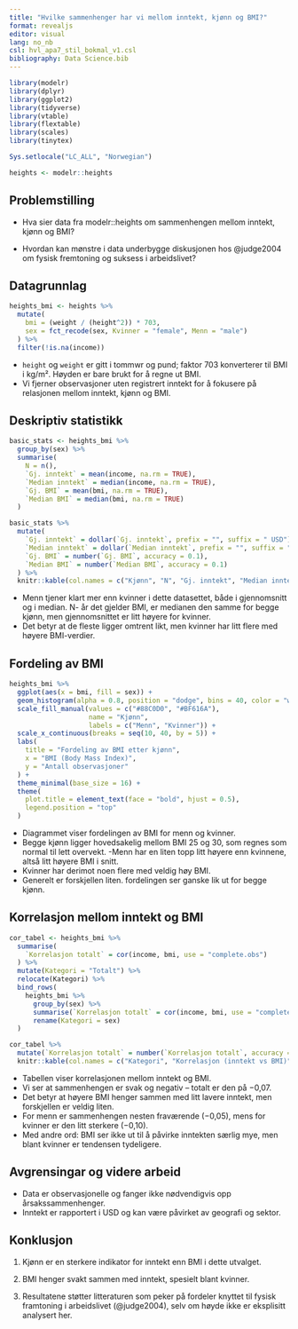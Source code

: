 ```yaml
---
title: "Hvilke sammenhenger har vi mellom inntekt, kjønn og BMI?"
format: revealjs
editor: visual
lang: no_nb
csl: hvl_apa7_stil_bokmal_v1.csl
bibliography: Data Science.bib
---
```


```r
library(modelr)
library(dplyr)
library(ggplot2)
library(tidyverse)
library(vtable)
library(flextable)
library(scales)
library(tinytex)
```

```r
Sys.setlocale("LC_ALL", "Norwegian")
```


```r
heights <- modelr::heights
```


## Problemstilling

- Hva sier data fra modelr::heights om sammenhengen mellom inntekt, kjønn og BMI?

- Hvordan kan mønstre i data underbygge diskusjonen hos @judge2004 om fysisk fremtoning og suksess i arbeidslivet?


## Datagrunnlag

```r
heights_bmi <- heights %>%
  mutate(
    bmi = (weight / (height^2)) * 703,
    sex = fct_recode(sex, Kvinner = "female", Menn = "male")
  ) %>%
  filter(!is.na(income))
```

- `height` og `weight` er gitt i tommwr og pund; faktor 703 konverterer til BMI i kg/m². Høyden er bare brukt for å regne ut BMI.
- Vi fjerner observasjoner uten registrert inntekt for å fokusere på relasjonen mellom inntekt, kjønn og BMI.

## Deskriptiv statistikk

```r
basic_stats <- heights_bmi %>%
  group_by(sex) %>%
  summarise(
    N = n(),
    `Gj. inntekt` = mean(income, na.rm = TRUE),
    `Median inntekt` = median(income, na.rm = TRUE),
    `Gj. BMI` = mean(bmi, na.rm = TRUE),
    `Median BMI` = median(bmi, na.rm = TRUE)
  )

basic_stats %>%
  mutate(
    `Gj. inntekt` = dollar(`Gj. inntekt`, prefix = "", suffix = " USD"),
    `Median inntekt` = dollar(`Median inntekt`, prefix = "", suffix = " USD"),
    `Gj. BMI` = number(`Gj. BMI`, accuracy = 0.1),
    `Median BMI` = number(`Median BMI`, accuracy = 0.1)
  ) %>%
  knitr::kable(col.names = c("Kjønn", "N", "Gj. inntekt", "Median inntekt", "Gj. BMI", "Median BMI"))
```

- Menn tjener klart mer enn kvinner i dette datasettet, både i gjennomsnitt og i median.
N- år det gjelder BMI, er medianen den samme for begge kjønn, men gjennomsnittet er litt høyere for kvinner.
- Det betyr at de fleste ligger omtrent likt, men kvinner har litt flere med høyere BMI-verdier.

## Fordeling av BMI

```r
heights_bmi %>%
  ggplot(aes(x = bmi, fill = sex)) +
  geom_histogram(alpha = 0.8, position = "dodge", bins = 40, color = "white") +
  scale_fill_manual(values = c("#88C0D0", "#BF616A"),
                    name = "Kjønn",
                    labels = c("Menn", "Kvinner")) +
  scale_x_continuous(breaks = seq(10, 40, by = 5)) +
  labs(
    title = "Fordeling av BMI etter kjønn",
    x = "BMI (Body Mass Index)",
    y = "Antall observasjoner"
  ) +
  theme_minimal(base_size = 16) +
  theme(
    plot.title = element_text(face = "bold", hjust = 0.5),
    legend.position = "top"
  )

```

- Diagrammet viser fordelingen av BMI for menn og kvinner.
- Begge kjønn ligger hovedsakelig mellom BMI 25 og 30, som regnes som normal til lett overvekt.
-Menn har en liten topp litt høyere enn kvinnene, altså litt høyere BMI i snitt.
- Kvinner har derimot noen flere med veldig høy BMI.
- Generelt er forskjellen liten. fordelingen ser ganske lik ut for begge kjønn.


## Korrelasjon mellom inntekt og BMI

```r
cor_tabel <- heights_bmi %>%
  summarise(
    `Korrelasjon totalt` = cor(income, bmi, use = "complete.obs")
  ) %>%
  mutate(Kategori = "Totalt") %>%
  relocate(Kategori) %>%
  bind_rows(
    heights_bmi %>%
      group_by(sex) %>%
      summarise(`Korrelasjon totalt` = cor(income, bmi, use = "complete.obs")) %>%
      rename(Kategori = sex)
  )

cor_tabel %>%
  mutate(`Korrelasjon totalt` = number(`Korrelasjon totalt`, accuracy = 0.01)) %>%
  knitr::kable(col.names = c("Kategori", "Korrelasjon (inntekt vs BMI)"))
```

- Tabellen viser korrelasjonen mellom inntekt og BMI.
- Vi ser at sammenhengen er svak og negativ – totalt er den på −0,07.
- Det betyr at høyere BMI henger sammen med litt lavere inntekt, men forskjellen er veldig liten.
- For menn er sammenhengen nesten fraværende (−0,05), mens for kvinner er den litt sterkere (−0,10).
- Med andre ord: BMI ser ikke ut til å påvirke inntekten særlig mye, men blant kvinner er tendensen tydeligere.


## Avgrensingar og videre arbeid

- Data er observasjonelle og fanger ikke nødvendigvis opp årsakssammenhenger.
- Inntekt er rapportert i USD og kan være påvirket av geografi og sektor.

## Konklusjon

1. Kjønn er en sterkere indikator for inntekt enn BMI i dette utvalget.

2. BMI henger svakt sammen med inntekt, spesielt blant kvinner.

3. Resultatene støtter litteraturen som peker på fordeler knyttet til fysisk framtoning i arbeidslivet (@judge2004), selv om høyde ikke er eksplisitt analysert her.
